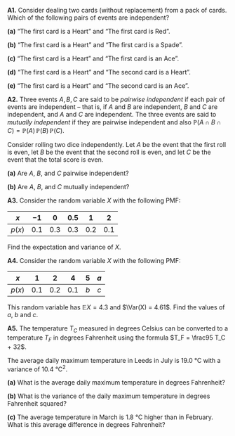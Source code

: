:::: {.myq}

**A1.** Consider dealing two cards (without replacement) from a pack of cards. Which of the following pairs of events are independent?

:::{ .subq}
**(a)** "The first card is a Heart" and "The first card is Red".
:::

:::{ .subq}
**(b)** "The first card is a Heart" and "The first card is a Spade".
:::

:::{ .subq}
**(c)** "The first card is a Heart" and "The first card is an Ace".
:::

:::{ .subq}
**(d)** "The first card is a Heart" and "The second card is a Heart".
:::

:::{ .subq}
**(e)** "The first card is a Heart" and "The second card is an Ace".
:::
::::

:::: {.myq}
**A2.** Three events $A, B, C$ are said to be *pairwise independent* if each pair of events are independent -- that is, if $A$ and $B$ are independent, $B$ and $C$ are independent, and $A$ and $C$ are independent. The three events are said to *mutually independent* if they are pairwise independent and also $\mathbb P(A \cap B \cap C) = \mathbb P(A)\,\mathbb P(B)\,\mathbb P(C)$.

Consider rolling two dice independently. Let $A$ be the event that the first roll is even, let $B$ be the event that the second roll is even, and let $C$ be the event that the total score is even.

::: {.subq}
**(a)** Are $A$, $B$, and $C$ pairwise independent?
:::

::: {.subq}
**(b)** Are $A$, $B$, and $C$ mutually independent?
:::
::::

:::: {.myq}
**A3.** Consider the random variable $X$ with the following PMF:

| $x$ | $-1$ | $0$ | $0.5$ | $1$ | $2$ |
|:--:|:--:|:--:|:--:|:--:|:--:|
| $p(x)$ | $0.1$ | $0.3$ | $0.3$ | $0.2$ | $0.1$ |

Find the expectation and variance of $X$.
::::

:::: {.myq}
**A4.** Consider the random variable $X$ with the following PMF:

| $x$ | $1$ | $2$ | $4$ | $5$ | $a$ |
|:--:|:--:|:--:|:--:|:--:|:--:|
| $p(x)$ | $0.1$ | $0.2$ | $0.1$ | $b$ | $c$ |

This random variable has $\mathbb EX = 4.3$ and $\Var(X) = 4.61$. Find the values of $a$, $b$ and $c$.
::::

:::: {.myq}
**A5.** The temperature $T_C$ measured in degrees Celsius can be converted to a temperature $T_F$ in degrees Fahrenheit using the formula $T_F = \frac95 T_C + 32$.

The average daily maximum temperature in Leeds in July is 19.0 °C with a variance of 10.4 °C^2^.

::: {.subq}
**(a)** What is the average daily maximum temperature in degrees Fahrenheit?
:::

::: {.subq}
**(b)** What is the variance of the daily maximum temperature in degrees Fahrenheit squared?
:::

::: {.subq}
**(c)** The average temperature in March is 1.8 °C higher than in February. What is this average difference in degrees Fahrenheit?
:::
::::